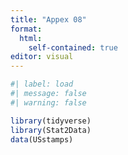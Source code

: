 ```yaml
---
title: "Appex 08"
format: 
  html:
    self-contained: true
editor: visual
---
```


```r
#| label: load
#| message: false
#| warning: false

library(tidyverse)
library(Stat2Data)
data(USstamps)

```

